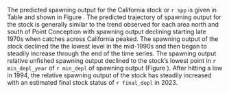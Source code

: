 The predicted spawning output for the California stock or `r spp` is given in Table \ref{tab:ca-status} and shown in Figure \ref{fig:ssb-all}. The predicted trajectory of spawning output for the stock is generally similar to the trend observed for each area north and south of Point Conception with spawning output declining starting late 1970s when catches across California peaked. The spawning output of the stock declined the the lowest level in the mid-1990s and then began to steadily increase through the end of the time series. The spawning output relative unfished spawning output declined to the stock's lowest point in `r min_depl_year` of `r min_depl` of spawning output (Figure \ref{fig:depl-all}). After hitting a low in 1994, the relative spawning output of the stock has steadily increased with an estimated final stock status of `r final_depl` in 2023.